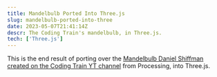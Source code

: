 ```yaml
---
title: Mandelbulb Ported Into Three.js
slug: mandelbulb-ported-into-three
date: 2023-05-07T21:41:14Z
descr: The Coding Train's mandelbulb, in Three.js.
tech: ['Three.js']
---
```


This is the end result of porting over the [Mandelbulb Daniel Shiffman created on the Coding Train YT channel](https://www.youtube.com/watch?v=NJCiUVGiNyA) from Processing, into Three.js.
